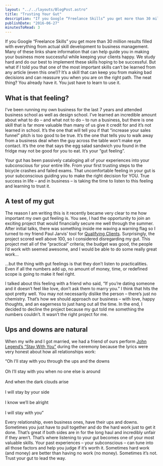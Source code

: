 ```yaml
---
layout: "../../layouts/BlogPost.astro"
title: "Trusting Your Gut"
description: "If you Google “Freelance Skills” you get more than 30 million results filled with everything from actual skill development to business management. Many of these links share information that can help guide you in making your business more successful while keeping your clients happy. We study hard and do our best to implement these skills hoping to be successful. But what if I told you that one of the most important skills can’t be learned from any article (even this one!)? It’s a skill that can k"
publishDate: "2016-06-27"
minutesToRead: 3
---
```


<p>If you Google “Freelance Skills” you get more than 30 million results filled with everything from actual skill development to business management. Many of these links share information that can help guide you in making your business more successful while keeping your clients happy. We study hard and do our best to implement these skills hoping to be successful. But what if I told you that one of the most important skills can’t be learned from any article (even this one!)? It’s a skill that can keep you from making bad decisions and can reassure you when you are on the right path. The neat thing? You already have it. You just have to learn to use it.</p>
<h2 id="what-is-that-feeling">What is that feeling?</h2>
<p>I’ve been running my own business for the last 7 years and attended business school as well as design school. I’ve learned an incredible amount about what to do – and what not to do – to run a business, but there is one skill that is far more valuable than many of us give it credit for and it’s not learned in school. It’s the one that will tell you if that “increase your sales funnel” pitch is too good to be true. It’s the one that tells you to walk away from a business deal when the guy across the table won’t make eye contact. It’s the one that says the egg salad sandwich you found in the fridge may not be good for you to eat. It’s your “gut feeling”.</p>
<p>Your gut has been passively cataloging all of your experiences into your subconscious for your entire life. From your first trusting steps to the bicycle crashes and failed exams. That uncomfortable feeling in your gut is your subconscious guiding you to make the right decision for YOU. True success in life – and in business – is taking the time to listen to this feeling and learning to trust it.</p>
<h2 id="a-test-of-my-gut">A test of my gut</h2>
<p>The reason I am writing this is it recently became very clear to me how important my own gut feeling is. You see, I had the opportunity to join an exciting project that would financially secure me well through the summer. After initial talks, there was something inside me waving a warning flag so I turned to my friend Paul Jarvis’ tool for <a href="https://pjrvs.com/a/qualify/?ref=antonsten.com" target="_blank">Qualifying Clients</a>. Surprisingly, the project scored well above 100, so I considered disregarding my gut. This project met all of the “practical” criteria; the budget was good, the people I’d work with seemed awesome, and I would be able to do some really great work…</p>
<p>…but the thing with gut feelings is that they don’t listen to practicalities. Even if all the numbers add up, no amount of money, time, or redefined scope is going to make it feel right.</p>
<p>I talked about this feeling with a friend who said, “If you’re dating someone and it doesn’t feel like love, don’t ask them to marry you.” I think that hits the spot pretty well. You may not necessarily dislike the person – there’s just no chemistry. That’s how we should approach our business – with love, happy thoughts, and an eagerness to just hang out all the time. In the end, I decided to decline the project because my gut told me something the numbers couldn’t. It wasn’t the right project for me.</p>
<h2 id="ups-and-downs-are-natural">Ups and downs are natural</h2>
<p>When my wife and I got married, we had a friend of ours perform <a href="https://itun.es/us/5_UXs?i=315027731&ref=antonsten.com" target="_blank">John Legend’s “Stay With You”</a> during the ceremony because the lyrics were very honest about how all relationships work:</p>

<div class="blockquote">
<div><p>“Oh I’ll stay with you through the ups and the downs<br><br>
Oh I’ll stay with you when no one else is around<br><br>
And when the dark clouds arise<br><br>
I will stay by your side<br><br>
I know we’ll be alright<br><br>
I will stay with you”<br></p></div>
</div>

<p>Every relationship, even business ones, have their ups and downs. Sometimes you just have to pull together and do the hard work just to get it done. That’s great if both sides are in for the long haul and incredibly unfair if they aren’t. That’s where listening to your gut becomes one of your most valuable skills. Your past experiences – your subconscious – can tune into all those factors and help you judge if it’s worth it. Sometimes hard work (and money) are better than having no work (no money). Sometimes it’s not. Trust your gut to lead the way.</p>